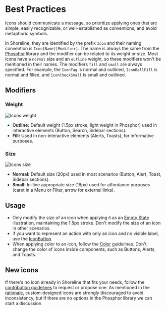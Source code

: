 # Best Practices

Icons should communicate a message, so prioritize applying ones that are simple, easily recognizable, or well-established as conventions, and avoid metaphoric symbols.

In Shoreline, they are identified by the prefix `Icon` and their naming convention is `Icon[Name][Modifier]`. The name is always the same from the [Phosphor](https://phosphoricons.com/) library and the modifier can be related to its weight or size. Most icons have a `normal` size and an `outline` weight, so these modifiers won't be mentioned in their names. The modifiers `fill` and `small` are always specified. For example, the `IconTag` is normal and outlined, `IconBellFill` is normal and filled, and `IconCheckSmall` is small and outlined.

## Modifiers

### Weight

![Icons weight](public/assets/icons-weight.webp)

- **Outline:** Default weight (1.5px stroke, light weight in Phosphor) used in interactive elements (Button, Search, Sidebar sections).
- **Fill:** Used in non-interactive elements (Alerts, Toasts), for informative purposes.

### Size

![Icons size](public/assets/icons-size.webp)

- **Normal:** Default size (20px) used in most scenarios (Button, Alert, Toast, Sidebar sections).
- **Small:** In-line appropriate size (16px) used for affordance purposes (caret in a Menu or Filter, arrow for external links).

## Usage

- Only modify the size of an icon when applying it as an [Empty State](https://shoreline.vtex.com/components/empty-state) illustration, maintaining the 1.5px stroke. Don't modify the size of an icon in other scenarios.
- If you want to represent an action with only an icon and no visible label, use the [IconButton](https://shoreline.vtex.com/components/icon-button).
- When applying color to an icon, follow the [Color](https://shoreline.vtex.com/foundations/color) guidelines. Don't change the color of icons inside components, such as Buttons, Alerts, and Toasts.

## New icons

If there's no icon already in Shoreline that fits your needs, follow the [contribution guidelines](https://shoreline.vtex.com/guides/processes) to request or propose one. As mentioned in the [rationale](https://shoreline.vtex.com/foundations/icons/rationale), custom-designed icons are strongly discouraged to avoid inconsistency, but if there are no options in the Phosphor library we can start a discussion.
